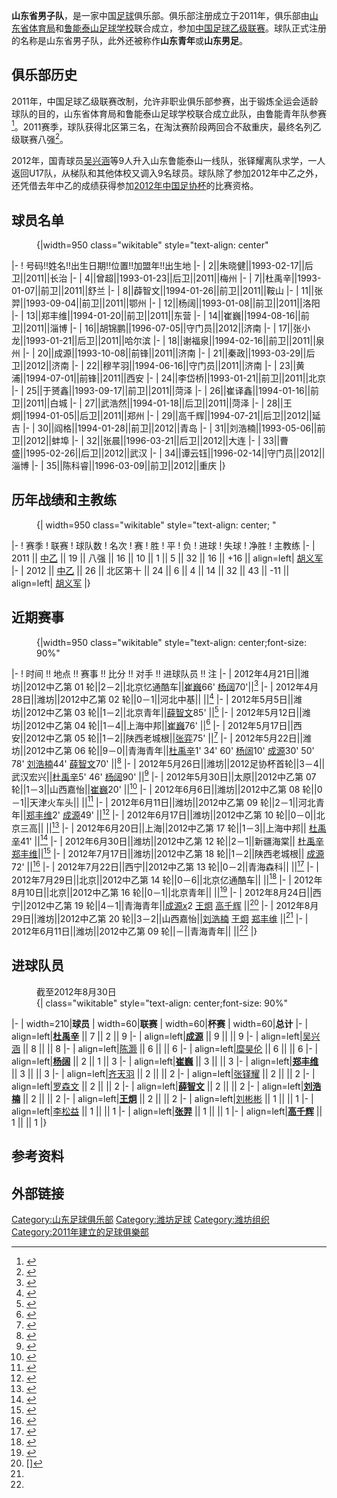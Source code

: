 {{Football club infobox
| clubname = 山东男足
| image    =
| fullname = 山东省男子队
| nickname =
| founded  = 2011年
| city = {{CHN}} [[潍坊|潍坊]]
| ground   = [[鲁能泰山足球学校|鲁能泰山足球学校]]，[[潍坊|潍坊]]
| capacity = 
| chairman = 
| manager  = [[胡义军|胡义军]]
| league   = [[中国足球乙级联赛|中国足球乙级联赛]]
| season   = [[2011年中国足球乙级联赛|2011中乙]]
| position = 八强
| pattern_la1=|pattern_b1=|pattern_ra1=
| leftarm1=FF7300|body1=FF7300|rightarm1=FF7300|shorts1=FFFFFF|socks1=FF7300
| pattern_la2=|pattern_b2=|pattern_ra2=
| leftarm2=FFFFFF|body2=FFFFFF|rightarm2=FFFFFF|shorts2=0000FF|socks2=FFFFFF
|}}

'''山东省男子队'''，是一家中国[[足球|足球]]俱乐部。俱乐部注册成立于2011年，俱乐部由[[山东省体育局|山东省体育局]]和[[鲁能泰山足球学校|鲁能泰山足球学校]]联合成立，参加[[中国足球乙级联赛|中国足球乙级联赛]]。球队正式注册的名称是山东省男子队，此外还被称作'''山东青年'''或'''山东男足'''。

==俱乐部历史==
2011年，中国足球乙级联赛改制，允许非职业俱乐部参赛，出于锻炼全运会适龄球队的目的，山东省体育局和鲁能泰山足球学校联合成立此队，由鲁能青年队参赛<ref>{{Cite web |url=http://sports.sohu.com/20110420/n280346758.shtml |title=中乙扩军达22支西部队7支 五省市将上演德比战 |access-date=2012-03-10 |archive-date=2019-08-21 |archive-url=https://web.archive.org/web/20190821041412/http://sports.sohu.com/20110420/n280346758.shtml }}</ref>。2011赛季，球队获得北区第三名，在淘汰赛阶段两回合不敌重庆，最终名列乙级联赛八强<ref>{{Cite web |url=http://sports.sohu.com/20111011/n321813906.shtml |title=重足一只脚迈进中甲 主场逆转山东青年晋级四强 |accessdate=2012-03-10 |archive-date=2015-03-27 |archive-url=https://web.archive.org/web/20150327133154/http://sports.sohu.com/20111011/n321813906.shtml |dead-url=no }}</ref>。

2012年，国青球员[[吴兴涵|吴兴涵]]等9人升入山东鲁能泰山一线队，张铎耀离队求学，一人返回U17队，从梯队和其他体校又调入9名球员。球队除了参加2012年中乙之外，还凭借去年中乙的成绩获得参加[[2012年中国足协杯|2012年中国足协杯]]的比赛资格。

==球员名单==
:{|width=950  class="wikitable" style="text-align: center"
|-
! 号码!!姓名!!出生日期!!位置!!加盟年!!出生地
|-
| 2||朱晓健||1993-02-17||后卫||2011||长治
|-
| 4||曾超||1993-01-23||后卫||2011||梅州
|-
| 7||杜禹辛||1993-01-07||前卫||2011||舒兰
|-
| 8||薜智文||1994-01-26||前卫||2011||鞍山
|-
|  11||张羿||1993-09-04||前卫||2011||鄂州
|-
| 12||杨阔||1993-01-08||前卫||2011||洛阳
|-
| 13||郑丰维||1994-01-20||前卫||2011||东营
|-
| 14||崔巍||1994-08-16||前卫||2011||淄博
|-
| 16||胡锦鹏||1996-07-05||守门员||2012||济南
|-
| 17||张小龙||1993-01-21||后卫||2011||哈尔滨
|-
| 18||谢福泉||1994-02-16||前卫||2011||泉州
|-
| 20||成源||1993-10-08||前锋||2011||济南
|-
| 21||秦政||1993-03-29||后卫||2012||济南
|-
| 22||穆芊羽||1994-06-16||守门员||2011||济南
|-
| 23||黄浦||1994-07-01||前锋||2011||西安
|-
| 24||李岱桥||1993-01-21||前卫||2011||北京
|-
| 25||于赟鑫||1993-09-17||前卫||2011||菏泽
|-
| 26||崔译鑫||1994-01-16||前卫||2011||白城
|-
| 27||武浩然||1994-01-18||后卫||2011||菏泽
|-
| 28||王炯||1994-01-05||后卫||2011||郑州
|-
| 29||高千辉||1994-07-21||后卫||2012||延吉
|-
| 30||阎格||1994-01-28||前卫||2012||青岛
|-
| 31||刘浩楠||1993-05-06||前卫||2012||蚌埠
|-
| 32||张晨||1996-03-21||后卫||2012||大连
|-
| 33||曹盛||1995-02-26||后卫||2012||武汉
|-
| 34||谭云钰||1996-02-14||守门员||2012||淄博
|-
| 35||陈科睿||1996-03-09||前卫||2012||重庆
|}
==历年战绩和主教练==
:{| width=950 class="wikitable" style="text-align: center; {{box-shadow|4px|4px|4px}} " 
|-
! 赛季
! 联赛
! 球队数
! 名次
! 赛
! 胜
! 平
! 负
! 进球
! 失球
! 净胜
! 主教练 
|-
| 2011 || [[2011年中国足球乙级联赛|中乙]] || 19 || 八强 || 16 || 10 || 1 || 5 || 32 || 16 || +16 || align=left|{{flagicon|CHN}} [[胡义军|胡义军]]
|-
| 2012 || [[2012年中国足球乙级联赛|中乙]] || 26 || 北区第十 || 24 || 6 || 4 || 14 || 32 || 43 || -11 || align=left|{{flagicon|CHN}} [[胡义军|胡义军]]
|}

==近期赛事==
:{|width=950  class="wikitable" style="text-align: center;font-size: 90%"
|- 
! 时间 !! 地点 !! 赛事 !! 比分 !! 对手 !! 进球队员 !! 注
|-
| 2012年4月21日||潍坊||2012中乙第 01 轮||2－2||北京忆通酷车||[[崔巍|崔巍]]66' [[杨阔|杨阔]]70'||<ref>{{Cite web |url=http://sports.sohu.com/20120422/n341250021.shtml |title=中乙-崔巍和杨阔破门 山东男足2-2北京忆通酷车 |accessdate=2012-04-27 |archive-date=2012-05-14 |archive-url=https://web.archive.org/web/20120514054059/http://sports.sohu.com/20120422/n341250021.shtml |dead-url=no }}</ref>
|-
| 2012年4月28日||潍坊||2012中乙第 02 轮||0－1||河北中基|| ||<ref>{{Cite web |url=http://www.lnschool.cn/content.asp?id=24145 |title=中乙第二轮山东男足0：1惜败河北中基 |accessdate=2012-04-29 |archive-date=2019-08-15 |archive-url=https://web.archive.org/web/20190815225309/http://www.lnschool.cn/content.asp?id=24145 |dead-url=yes }}</ref>
|-
| 2012年5月5日||潍坊||2012中乙第 03 轮||1－2||北京青年||[[薛智文|薛智文]]85' ||<ref>{{Cite web |url=http://www.lnschool.cn/content.asp?id=24162 |title=中乙山东男足主场1：2不敌北京青年队 |accessdate=2012-05-19 |archive-date=2019-08-15 |archive-url=https://web.archive.org/web/20190815135317/http://www.lnschool.cn/content.asp?id=24162 |dead-url=yes }}</ref>
|-
| 2012年5月12日||潍坊||2012中乙第 04 轮||1－4||上海中邦||[[崔巍|崔巍]]76' ||<ref>{{Cite web |url=http://www.lnschool.cn/content.asp?id=24199 |title=中乙联赛山东男足主场1：4不敌上海中邦 |accessdate=2012-05-19 |archive-date=2019-08-15 |archive-url=https://web.archive.org/web/20190815105755/http://www.lnschool.cn/content.asp?id=24199 |dead-url=yes }}</ref>
|-
| 2012年5月17日||西安||2012中乙第 05 轮||1－2||陕西老城根||[[张弈|张弈]]75' ||<ref>{{Cite web |url=http://sports.sohu.com/20120518/n343487848.shtml |title=中乙第5轮综述：森科迎来3连胜 重庆遭锐龙血洗 |accessdate=2012-05-25 |archive-date=2012-05-28 |archive-url=https://web.archive.org/web/20120528133118/http://sports.sohu.com/20120518/n343487848.shtml |dead-url=no }}</ref>
|-
| 2012年5月22日||潍坊||2012中乙第 06 轮||9－0||青海青年||[[杜禹辛|杜禹辛]]1' 34' 60' [[杨阔|杨阔]]10' [[成源|成源]]30' 50' 78' [[刘浩楠|刘浩楠]]44' [[薛智文|薛智文]]70' ||<ref>{{Cite web |url=http://www.lnschool.cn/content.asp?id=24248 |title=山东男足迎来2012赛季中乙联赛首胜 |accessdate=2012-05-25 |archive-date=2019-08-15 |archive-url=https://web.archive.org/web/20190815043535/http://www.lnschool.cn/content.asp?id=24248 |dead-url=yes }}</ref>
|-
| 2012年5月26日||潍坊||2012足协杯首轮||3－4||武汉宏兴||[[杜禹辛|杜禹辛]]5' 46' [[杨阔|杨阔]]90' ||<ref>{{Cite web |url=http://sports.sina.com.cn/c/2012-05-26/17076076599.shtml |title=足协杯-武汉宏兴4-3山东男足 奖金100万将战成都 |accessdate=2012-05-26 |archive-date=2012-12-01 |archive-url=https://web.archive.org/web/20121201195128/http://sports.sina.com.cn/c/2012-05-26/17076076599.shtml |dead-url=no }}</ref>
|-
| 2012年5月30日||太原||2012中乙第 07 轮||1－3||山西嘉怡||[[崔巍|崔巍]]20' ||<ref>{{Cite web |url=http://www.lnschool.cn/content.asp?id=24285 |title=乙级联赛第7轮山东男足客场失利 |accessdate=2012-06-12 |archive-date=2019-08-15 |archive-url=https://web.archive.org/web/20190815180147/http://www.lnschool.cn/content.asp?id=24285 |dead-url=yes }}</ref>
|-
| 2012年6月6日||潍坊||2012中乙第 08 轮||0－1||天津火车头|| ||<ref>{{Cite web |url=http://www.lnschool.cn/content.asp?id=24311 |title=中乙第八轮山东男足0:1不敌天津火车头 |accessdate=2012-06-12 |archive-date=2019-08-19 |archive-url=https://web.archive.org/web/20190819013426/http://www.lnschool.cn/content.asp?id=24311 |dead-url=yes }}</ref>
|-
| 2012年6月11日||潍坊||2012中乙第 09 轮||2－1||河北青年||[[郑丰维|郑丰维]]2' [[成源|成源]]49' ||<ref>{{Cite web |url=http://www.lnschool.cn/content.asp?id=24332 |title=中乙第九轮山东男足2:1河北青年迎来久违胜利 |accessdate=2012-06-12 |archive-date=2019-08-16 |archive-url=https://web.archive.org/web/20190816071047/http://www.lnschool.cn/content.asp?id=24332 |dead-url=yes }}</ref>
|-
| 2012年6月17日||潍坊||2012中乙第 10 轮||0－0||北京三高|| ||<ref>{{Cite web |url=http://www.lnschool.cn/content.asp?id=24368 |title=中乙第10轮山东男足0：0战平北京三高 |accessdate=2012-08-25 |archive-date=2019-08-16 |archive-url=https://web.archive.org/web/20190816134325/http://www.lnschool.cn/content.asp?id=24368 |dead-url=yes }}</ref>
|-
| 2012年6月20日||上海||2012中乙第 17 轮||1－3||上海中邦|| [[杜禹辛|杜禹辛]]41' ||<ref>{{Cite web |url=http://www.lnschool.cn/content.asp?id=24390 |title=中乙联赛山东男足客场1：3上海中邦 |accessdate=2012-08-25 |archive-date=2019-08-14 |archive-url=https://web.archive.org/web/20190814144114/http://www.lnschool.cn/content.asp?id=24390 |dead-url=yes }}</ref>
|-
| 2012年6月30日||潍坊||2012中乙第 12 轮||2－1||新疆海棠|| [[杜禹辛|杜禹辛]] [[郑丰维|郑丰维]]||<ref>{{Cite web |url=http://www.lnschool.cn/content.asp?id=24459 |title=中乙第12轮山东男足2：1战胜新疆海棠 |accessdate=2012-08-25 |archive-date=2019-08-19 |archive-url=https://web.archive.org/web/20190819034311/http://www.lnschool.cn/content.asp?id=24459 |dead-url=yes }}</ref>
|-
| 2012年7月17日||潍坊||2012中乙第 18 轮||1－2||陕西老城根|| [[成源|成源]]72' ||<ref>{{Cite web |url=http://www.lnschool.cn/content.asp?id=24568 |title=中乙联赛山东男足1：2不敌陕西老城根 |accessdate=2012-08-25 |archive-date=2019-08-13 |archive-url=https://web.archive.org/web/20190813203335/http://www.lnschool.cn/content.asp?id=24568 |dead-url=yes }}</ref>
|-
| 2012年7月22日||西宁||2012中乙第 13 轮||0－2||青海森科|| ||<ref>{{Cite web |url=http://sports.sohu.com/20120723/n348757324.shtml |title=中乙综述-学生军发飙9球横扫 南区狂掀进球大战 |accessdate=2012-08-25 |archive-date=2016-03-05 |archive-url=https://web.archive.org/web/20160305011218/http://sports.sohu.com/20120723/n348757324.shtml |dead-url=no }}</ref>
|-
| 2012年7月29日||北京||2012中乙第 14 轮||0－6||北京亿通酷车|| ||<ref>{{Cite web |url=http://sports.sohu.com/20120730/n349387142.shtml |title=第14轮综述：新疆近六轮首胜 大秦爆冷不敌四川 |accessdate=2012-08-25 |archive-date=2012-08-08 |archive-url=https://web.archive.org/web/20120808083205/http://sports.sohu.com/20120730/n349387142.shtml |dead-url=no }}</ref>
|-
| 2012年8月10日||北京||2012中乙第 16 轮||0－1||北京青年|| ||<ref>{{Cite web |url=http://sports.sohu.com/20120812/n350456014.shtml |title=中乙第16轮综述：中基继续领跑 大秦近三轮首胜 |accessdate=2012-08-25 |archive-date=2012-10-08 |archive-url=https://web.archive.org/web/20121008230031/http://sports.sohu.com/20120812/n350456014.shtml |dead-url=no }}</ref>
|-
| 2012年8月24日||西宁||2012中乙第 19 轮||4－1||青海青年||[[成源|成源]]x2 [[王炯|王炯]] [[高千辉|高千辉]] ||<ref name="#1">[]</ref>
|-
| 2012年8月29日||潍坊||2012中乙第 20 轮||3－2||山西嘉怡||[[刘浩楠|刘浩楠]] [[王炯|王炯]] [[郑丰维|郑丰维]] ||<ref name="#1"/>
|-
| 2012年6月11日||潍坊||2012中乙第 09 轮||－||青海青年|| ||<ref name="#1"/>
|}

==进球队员==
:截至2012年8月30日
:{| class="wikitable" style="text-align: center;font-size: 90%"
|- 
| width=210|'''球员'''
| width=60|'''联赛'''
| width=60|'''杯赛'''
| width=60|'''总计'''
|-
| align=left|'''[[杜禹辛|杜禹辛]]'''  || 7 || 2 || 9
|-
| align=left|'''[[成源|成源]]'''  || 9 ||  || 9
|-
| align=left|[[吴兴涵|吴兴涵]]  || 8 ||  || 8
|-
| align=left|[[陈灏|陈灏]]  || 6 ||  || 6
|-
| align=left|[[糜昊伦|糜昊伦]]  || 6 ||  || 6
|-
| align=left|'''[[杨阔|杨阔]]'''  || 2 || 1 || 3
|-
| align=left|'''[[崔巍|崔巍]]'''  || 3 ||  || 3
|-
| align=left|'''[[郑丰维|郑丰维]]'''  || 3 ||  || 3
|-
| align=left|[[齐天羽|齐天羽]]  || 2 ||  || 2
|-
| align=left|[[张铎耀|张铎耀]]  || 2 ||  || 2
|-
| align=left|[[罗森文|罗森文]]  || 2 ||  || 2
|-
| align=left|'''[[薛智文|薛智文]]'''  || 2 ||  || 2
|-
| align=left|'''[[刘浩楠|刘浩楠]]'''  || 2 ||  || 2
|-
| align=left|'''[[王炯|王炯]]'''  || 2 ||  || 2
|-
| align=left|[[刘彬彬|刘彬彬]]  || 1 ||  || 1
|-
| align=left|[[李松益|李松益]]  || 1 ||  || 1
|-
| align=left|'''[[张羿|张羿]]'''  || 1 ||  || 1
|-
| align=left|'''[[高千辉|高千辉]]'''  || 1 ||  || 1
|}

==参考资料==   
<div class="references-small">
<references />
</div>

==外部链接==

{{山东鲁能泰山}}
[[Category:山东足球俱乐部|Category:山东足球俱乐部]]
[[Category:潍坊足球|Category:潍坊足球]]
[[Category:潍坊组织|Category:潍坊组织]]
[[Category:2011年建立的足球俱樂部|Category:2011年建立的足球俱樂部]]